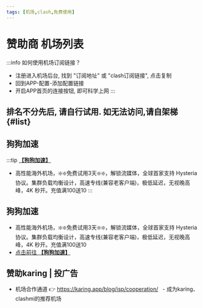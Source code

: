 ```yaml
---
tags: [机场,clash,免费使用]
---
```


# 赞助商 机场列表

:::info 如何使用机场订阅链接？
- 注册进入机场后台, 找到 "订阅地址" 或 "clash订阅链接", 点击复制
- 回到APP-配置-添加配置链接
- 开启APP首页的连接按钮, 即可科学上网
:::


## 排名不分先后, 请自行试用. 如无法访问,请自架梯 {#list}


<CountdownRedirect seconds={30} href="/newuser" title="新人礼 领取免流" />


<!-- ISP1 START -->

## 狗狗加速
:::tip [**【狗狗加速】**](https://1.x31415926.top/redir?i=3eb)

- 高性能海外机场，❇️❇️免费试用3天❇️❇️，解锁流媒体，全球首家支持 Hysteria 协议。集群负载均衡设计，高速专线(兼容老客户端)，极低延迟，无视晚高峰，4K 秒开。充值满100送10
:::

<!-- ISP1 END -->



<GoogleAd12 />


<!-- ISP2 START -->

## 狗狗加速
- 高性能海外机场，❇️❇️免费试用3天❇️❇️，解锁流媒体，全球首家支持 Hysteria 协议。集群负载均衡设计，高速专线(兼容老客户端)，极低延迟，无视晚高峰，4K 秒开。充值满100送10
- [点击前往 **【狗狗加速】**](https://1.x31415926.top/redir?i=3eb)

<!-- ISP2 END -->


## 赞助karing | 投广告
- 机场合作通道 👉 https://karing.app/blog/isp/cooperation/
  - 成为karing、clashmi的推荐机场



<GoogleAd13 />
